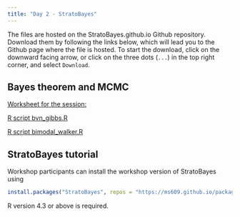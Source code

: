 ```yaml
---
title: "Day 2 - StratoBayes"
---
```


The files are hosted on the StratoBayes.github.io Github repository. Download them by following the links below, which will lead you to the Github page where the file is hosted. To start the download, click on the downward facing arrow, or click on the three dots (`...`) in the top right corner, and select `Download`.

## Bayes theorem and MCMC

[Worksheet for the session:](https://github.com/StratoBayes/StratoBayes.github.io/blob/8bde93d167f58eebcfabb4237ca6133904aff536/files/Bayes%20theorem%20and%20MCMC.docx)

[R script bvn_gibbs.R](https://github.com/StratoBayes/StratoBayes.github.io/blob/8bde93d167f58eebcfabb4237ca6133904aff536/files/data/bvn_gibbs.R)

[R script bimodal_walker.R](https://github.com/StratoBayes/StratoBayes.github.io/blob/8bde93d167f58eebcfabb4237ca6133904aff536/files/data/bimodal_walker.R)

## StratoBayes tutorial

Workshop participants can install the workshop version of StratoBayes using

``` r
install.packages("StratoBayes", repos = "https://ms609.github.io/packages")
```

R version 4.3 or above is required.

